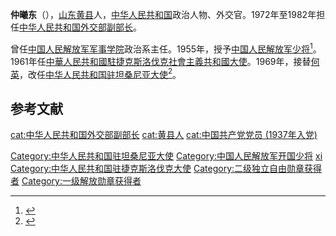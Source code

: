 '''仲曦东'''（{{bd|1915年||1984年||}}），[[山东|山东]][[黄县|黄县]]人，[[中华人民共和国|中华人民共和国]]政治人物、外交官。1972年至1982年担任[[中华人民共和国外交部副部长|中华人民共和国外交部副部长]]。

曾任[[中国人民解放军军事学院|中国人民解放军军事学院]]政治系主任。1955年，授予[[中国人民解放军少将|中国人民解放军少将]]<ref>{{cite news|title=揭秘：中共首批开国将军的级别是怎样划分的？|url=http://msn.news.ifeng.com/history/jishi/detail_2010_06/13/1620383_0.shtml|accessdate=2012-06-15|newspaper=凤凰网（转自摘自《党史博览》2010年第5期）|date=2010-06-13|deadurl=yes|archiveurl=https://web.archive.org/web/20120620091504/http://msn.news.ifeng.com/history/jishi/detail_2010_06/13/1620383_0.shtml|archivedate=2012-06-20}}</ref>。1961年任[[中國駐捷克大使列表|中華人民共和國駐捷克斯洛伐克社會主義共和國大使]]。1969年，接替[[何英|何英]]，改任[[中国驻坦桑尼亚大使列表|中华人民共和国驻坦桑尼亚大使]]<ref>{{cite web|author=中华人民共和国外交部|title=中国驻坦桑尼亚历任大使|url=http://www.mfa.gov.cn/chn/pds/ziliao/wjrw/2167/2170/t9214.htm|publisher=中华人民共和国外交部|accessdate=2012-03-03}}</ref>。

== 参考文献 ==
{{Reflist}}

{{start box}}
{{s-dip}}
{{succession box|[[曹瑛|曹瑛]]|[[宗克文|宗克文]]|[[中國駐捷克大使列表|中華人民共和國駐捷克斯洛伐克社會主義共和國大使]]|1961年7月－1969年5月}}
{{succession box|[[何英_(外交官)|何英]]|[[李耀文|李耀文]]|[[中国驻坦桑尼亚大使列表|中华人民共和国驻坦桑尼亚大使]]|1969年6月-1972年3月}}
{{end box}}
{{中國駐捷克大使}}
{{中國駐斯洛伐克大使}}
{{Authority control}}
{{中国政治人物小作品}}

{{DEFAULTSORT:zhong xidong}}
[[Category:中华人民共和国驻坦桑尼亚大使|Category:中华人民共和国驻坦桑尼亚大使]]
[[Category:中国人民解放军开国少将|Category:中国人民解放军开国少将]]
[[Category:仲姓|xi]]
[[Category:中华人民共和国驻捷克斯洛伐克大使|Category:中华人民共和国驻捷克斯洛伐克大使]]
[[cat:中华人民共和国外交部副部长|cat:中华人民共和国外交部副部长]]
[[cat:黄县人|cat:黄县人]]
[[cat:中国共产党党员_(1937年入党)|cat:中国共产党党员 (1937年入党)]]
[[Category:二级独立自由勋章获得者|Category:二级独立自由勋章获得者]]
[[Category:一级解放勋章获得者|Category:一级解放勋章获得者]]